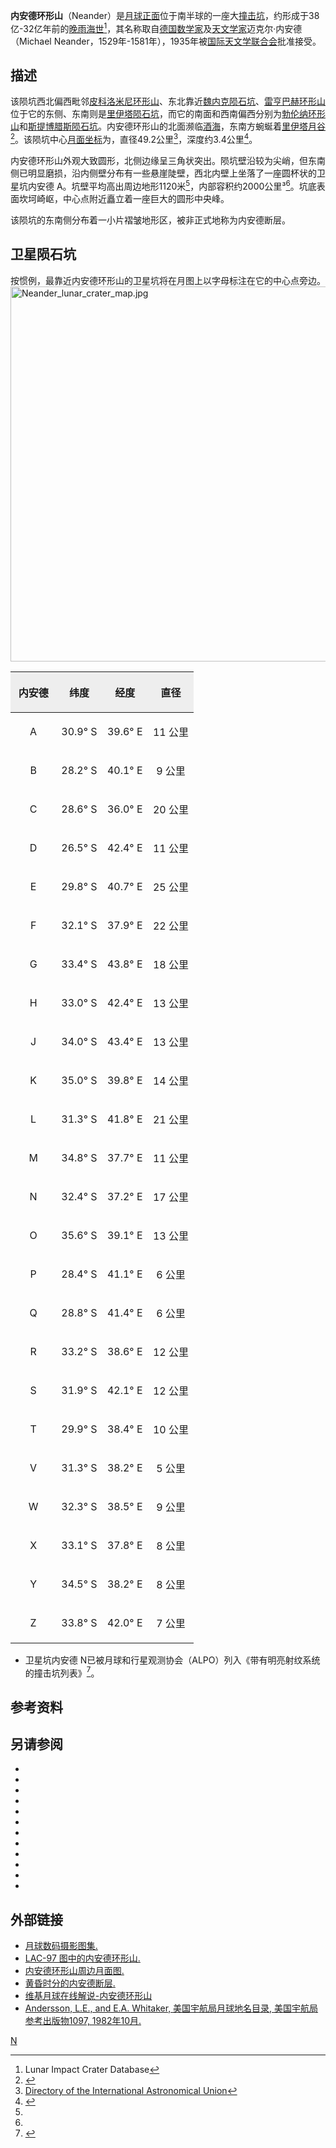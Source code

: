 {{lunar crater data|
 image=Neander crater 4072 h1.jpg|240px|
 caption=月球轨道器4号拍摄的图像|
 latitude=31.35|
 N_or_S=S|
 longitude=39.88|
 E_or_W=E|
 diameter=49.2公里|
 depth=3.4公里|
 colong=321|
 eponym=迈克尔·内安德}}
'''内安德环形山'''（Neander）是[[月球正面|月球正面]]位于南半球的一座大[[撞击坑|撞击坑]]，约形成于38亿-32亿年前的[[晚雨海世|晚雨海世]]<ref name=LICD>Lunar Impact Crater Database</ref>，其名称取自[[德国|德国]][[数学家|数学家]]及[[天文学家|天文学家]]迈克尔·内安德（Michael Neander，1529年-1581年），1935年被[[国际天文学联合会|国际天文学联合会]]批准接受。

==描述==
该陨坑西北偏西毗邻[[皮科洛米尼环形山|皮科洛米尼环形山]]、东北靠近[[魏内克陨石坑|魏内克陨石坑]]、[[雷亨巴赫环形山|雷亨巴赫环形山]]位于它的东侧、东南则是[[里伊塔陨石坑|里伊塔陨石坑]]，而它的南面和西南偏西分别为[[勃伦纳环形山|勃伦纳环形山]]和[[斯提博腊斯陨石坑|斯提博腊斯陨石坑]]。内安德环形山的北面濒临[[酒海|酒海]]，东南方蜿蜒着[[里伊塔月谷|里伊塔月谷]]<ref>{{Cite web |url=http://planetarynames.wr.usgs.gov/images/Lunar/lac_97_lo.pdf |title=Crater Neander on LAC-97 map. |accessdate=2016-09-04 |archive-date=2013-02-20 |archive-url=https://web.archive.org/web/20130220212106/http://planetarynames.wr.usgs.gov/images/Lunar/lac_97_lo.pdf |dead-url=no }}</ref>。该陨坑中心[[月面坐标|月面坐标]]为{{Coord|31.35|N|39.88|E|globe:Moon|nogoogle=1|noosm=1}}，直径49.2公里<ref name="IAU">[http://planetarynames.wr.usgs.gov/Feature/4180 Directory of the International Astronomical Union]</ref>，深度约3.4公里<ref>{{Cite web |url=http://fisherka.csolutionshosting.net/astronote/plan/craterdepth/html/CraterDepthFeatureNameWestfall.html |title=John E. Westfall's Atlas of the Lunar Terminator, Cambridge Univ. Press (2000) |accessdate=2016-09-04 |archive-date=2014-12-18 |archive-url=https://archive.today/20141218234310/http://fisherka.csolutionshosting.net/astronote/plan/craterdepth/html/CraterDepthFeatureNameWestfall.html |dead-url=no }}</ref>。

内安德环形山外观大致圆形，北侧边缘呈三角状突出。陨坑壁沿较为尖峭，但东南侧已明显磨损，沿内侧壁分布有一些悬崖陡壁，西北内壁上坐落了一座圆杯状的卫星坑内安德 A。坑壁平均高出周边地形1120米<ref name="LICD"/>，内部容积约2000公里³<ref name="LICD"/>。坑底表面坎坷崎岖，中心点附近矗立着一座巨大的圆形中央峰。

该陨坑的东南侧分布着一小片褶皱地形区，被非正式地称为内安德断层。

==卫星陨石坑==
按惯例，最靠近内安德环形山的卫星坑将在月图上以字母标注在它的中心点旁边。
[[Image:Neander_lunar_crater_map.jpg|600px]]

{| class="wikitable"
!width="25%" style="background:#eeeeee;" |内安德
!width="25%" style="background:#eeeeee;" |纬度
!width="25%" style="background:#eeeeee;" |经度 
!width="25%" style="background:#eeeeee;" |直径
|-
|align="center"|A
|align="center"|30.9° S
|align="center"|39.6° E
|align="center"|11 公里
|-
|align="center"|B
|align="center"|28.2° S
|align="center"|40.1° E
|align="center"|9 公里
|-
|align="center"|C
|align="center"|28.6° S
|align="center"|36.0° E
|align="center"|20 公里
|-
|align="center"|D
|align="center"|26.5° S
|align="center"|42.4° E
|align="center"|11 公里
|-
|align="center"|E
|align="center"|29.8° S
|align="center"|40.7° E
|align="center"|25 公里
|-
|align="center"|F
|align="center"|32.1° S
|align="center"|37.9° E
|align="center"|22 公里
|-
|align="center"|G
|align="center"|33.4° S
|align="center"|43.8° E
|align="center"|18 公里
|-
|align="center"|H
|align="center"|33.0° S
|align="center"|42.4° E
|align="center"|13 公里
|-
|align="center"|J
|align="center"|34.0° S
|align="center"|43.4° E
|align="center"|13 公里
|-
|align="center"|K
|align="center"|35.0° S
|align="center"|39.8° E
|align="center"|14 公里
|-
|align="center"|L
|align="center"|31.3° S
|align="center"|41.8° E
|align="center"|21 公里
|-
|align="center"|M
|align="center"|34.8° S
|align="center"|37.7° E
|align="center"|11 公里
|-
|align="center"|N
|align="center"|32.4° S
|align="center"|37.2° E
|align="center"|17 公里
|-
|align="center"|O
|align="center"|35.6° S
|align="center"|39.1° E
|align="center"|13 公里
|-
|align="center"|P
|align="center"|28.4° S
|align="center"|41.1° E
|align="center"|6 公里
|-
|align="center"|Q
|align="center"|28.8° S
|align="center"|41.4° E
|align="center"|6 公里
|-
|align="center"|R
|align="center"|33.2° S
|align="center"|38.6° E
|align="center"|12 公里
|-
|align="center"|S
|align="center"|31.9° S
|align="center"|42.1° E
|align="center"|12 公里
|-
|align="center"|T
|align="center"|29.9° S
|align="center"|38.4° E
|align="center"|10 公里
|-
|align="center"|V
|align="center"|31.3° S
|align="center"|38.2° E
|align="center"|5 公里
|-
|align="center"|W
|align="center"|32.3° S
|align="center"|38.5° E
|align="center"|9 公里
|-
|align="center"|X
|align="center"|33.1° S
|align="center"|37.8° E
|align="center"|8 公里
|-
|align="center"|Y
|align="center"|34.5° S
|align="center"|38.2° E
|align="center"|8 公里
|-
|align="center"|Z
|align="center"|33.8° S
|align="center"|42.0° E
|align="center"|7 公里
|}{{clear}}
* 卫星坑内安德 N已被月球和行星观测协会（ALPO）列入《带有明亮射纹系统的撞击坑列表》<ref>{{Cite web |url=http://www.zone-vx.com/alpo-rays-table.pdf |title=List of craters with bright rays of the lunar system and planetary astronomy Association(ALPO) |accessdate=2016-09-04 |archive-date=2016-03-04 |archive-url=https://web.archive.org/web/20160304213831/http://www.zone-vx.com/alpo-rays-table.pdf |dead-url=yes }}</ref>。

==参考资料==
{{Reflist}}

==另请参阅==
{{refbegin}}
* {{cite book
  | last1 = Andersson
  | first1 = L. E.
  | last2 = Whitaker
  | first2 = E. A.
  | authorlink2 = Ewen Whitaker
  | date = 1982
  | title = [[NASA|NASA]] Catalogue of Lunar Nomenclature
  | publisher = NASA RP-1097
  | ref = harv
  }}
* {{cite web
  | last = Blue
  | first = Jennifer
  | date = July 25, 2007
  | title = Gazetteer of Planetary Nomenclature
  | publisher = [[United_States_Geological_Survey|USGS]]
  | url = http://planetarynames.wr.usgs.gov/
  | accessdate = 2007-08-05
  | ref = harv
  | archive-date = 2018-12-25
  | archive-url = https://web.archive.org/web/20181225170157/https://planetarynames.wr.usgs.gov/
  | dead-url = no
  }}
* {{cite book
  | last1 = Bussey
  | first1 = B.
  | authorlink1 = Ben Bussey
  | last2 = Spudis
  | first2 = P.
  | authorlink2 = Paul Spudis
  | date = 2004
  | title = The Clementine Atlas of the Moon
  | publisher = Cambridge University Press
  | location = New York
  | isbn = 978-0-521-81528-4
  | ref = harv
  }}
* {{cite book
  | last1 = Cocks
  | first1 = Elijah E.
  | last2 = Cocks
  | first2 = Josiah C.
  | date = 1995
  | title = Who's Who on the Moon: A Biographical Dictionary of Lunar Nomenclature
  | url = https://archive.org/details/isbn_9780936389271
  | publisher = Tudor Publishers
  | isbn = 978-0-936389-27-1
  | ref = harv
  }}
* {{cite web
  | last = McDowell
  | first = Jonathan
  | date = July 15, 2007
  | url = http://host.planet4589.org/astro/lunar/
  | title = Lunar Nomenclature
  | publisher = Jonathan's Space Report
  | accessdate = 2007-10-24
  | ref = harv
  | archive-date = 2018-12-25
  | archive-url = https://web.archive.org/web/20181225170156/http://host.planet4589.org/astro/lunar/
  | dead-url = no
  }}
* {{cite journal| last1 = Menzel| first1 = D. H.| last2 = Minnaert| first2 = M.| last3 = Levin| first3 = B.| last4 = Dollfus| first4 = A.| last5 = Bell| first5 = B.| title = Report on Lunar Nomenclature by the Working Group of Commission 17 of the IAU| doi = 10.1007/BF00171763| journal = Space Science Reviews| volume = 12| issue = 2| pages = 136–186| date = 1971| bibcode = 1971SSRv...12..136M| ref = harv}}
* {{cite book
  | first = Patrick
  | last = Moore
  | authorlink = Patrick Moore
  | date = 2001
  | title = On the Moon
  | url = https://archive.org/details/patrickmooreonmo00patr
  | publisher = Sterling Publishing Co.
  | isbn = 978-0-304-35469-6
  | ref = harv
  }}
* {{cite book
  | first = Fred W.
  | last = Price
  | date = 1988
  | title = The Moon Observer's Handbook
  | publisher = Cambridge University Press
  | isbn = 978-0-521-33500-3
  | ref = harv
  }}
* {{cite book
  | last = Rükl
  | first = Antonín
  | authorlink = Antonín Rükl
  | date = 1990
  | title = Atlas of the Moon
  | publisher = Kalmbach Books
  | isbn = 978-0-913135-17-4
  | ref = harv
  }}
* {{cite book
  | last = Webb
  | first = Rev. T. W.
  | authorlink = Thomas William Webb
  | date = 1962
  | title = Celestial Objects for Common Telescopes
  | url = https://archive.org/details/celestialobjects00webb
  | edition = 6th revised
  | publisher = Dover
  | isbn = 978-0-486-20917-3
  | ref = harv
  }}
* {{cite book
  | first = Ewen A.
  | last = Whitaker
  | authorlink = Ewen Whitaker
  | date = 1999
  | title = Mapping and Naming the Moon
  | publisher = Cambridge University Press
  | isbn = 978-0-521-62248-6
  | ref = harv
  }}
* {{cite book
  | first = Peter T.
  | last = Wlasuk
  | date = 2000
  | title = Observing the Moon
  | publisher = Springer
  | isbn = 978-1-85233-193-1
  | ref = harv
 }}
{{refend}}

==外部链接==
*[http://www.lpi.usra.edu/resources/lunar_orbiter/bin/srch_nam.shtml?Neander%7C0 月球数码摄影图集.] {{Wayback|url=http://www.lpi.usra.edu/resources/lunar_orbiter/bin/srch_nam.shtml?Neander%7C0 |date=20201127014813 }}
*[http://www.lpi.usra.edu/resources/mapcatalog/LAC/lac97/ LAC-97 图中的内安德环形山.] {{Wayback|url=http://www.lpi.usra.edu/resources/mapcatalog/LAC/lac97/ |date=20160314083843 }}
*[http://www.lpi.usra.edu/resources/mapcatalog/usgs/I720/ 内安德环形山周边月面图.] {{Wayback|url=http://www.lpi.usra.edu/resources/mapcatalog/usgs/I720/ |date=20160911212246 }}
*[http://lpod.wikispaces.com/April+5%2C+2013 黄昏时分的内安德断层.] {{Wayback|url=http://lpod.wikispaces.com/April+5%2C+2013 |date=20200719101829 }}
*[https://the-moon.wikispaces.com/Naumann 维基月球在线解说-内安德环形山] {{Wayback|url=https://the-moon.wikispaces.com/Naumann |date=20180530160457 }}
*[http://planet4589.org/astro/lunar/RP-1097.pdf Andersson, L.E., and E.A. Whitaker, 美国宇航局月球地名目录, 美国宇航局参考出版物1097, 1982年10月.] {{Wayback|url=http://planet4589.org/astro/lunar/RP-1097.pdf |date=20141006125838 }}

[[Category:月球环形山|N]]
{{月球環形山 (L-N)}}
